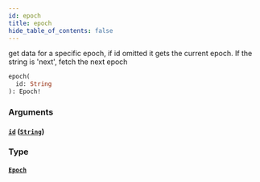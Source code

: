 ```yaml
---
id: epoch
title: epoch
hide_table_of_contents: false
---
```



get data for a specific epoch, if id omitted it gets the current epoch. If the string is 'next', fetch the next epoch

```graphql
epoch(
  id: String
): Epoch!
```


### Arguments

#### [`id`](#) ([`String`](/docs/mainnet/graphql/scalars/string))




### Type

#### [`Epoch`](/docs/mainnet/graphql/objects/epoch)







